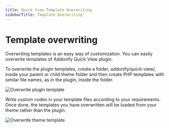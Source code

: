 ```yaml
---
title: Quick View Template Overwriting
sidebarTitle: Template Overwriting
---
```




# Template overwriting

Overwriting templates is an easy way of customization. You can easily overwrite templates of Addonify Quick View plugin.

To overwrite the plugin templates, create a folder, addonify/quick-view/, inside your parent or child theme folder and then create PHP templates with similar file names, as in the plugin, inside the folder.

![Overwrite plugin template](/products/quick-view/inside-plugin-folder-1.png)

Write custom codes in your template files according to your requirements. Once done, the templates you have overwritten will be loaded from your theme rather than the plugin.

![Overwrite theme template](/products/quick-view/inside-theme-folder-1.png)